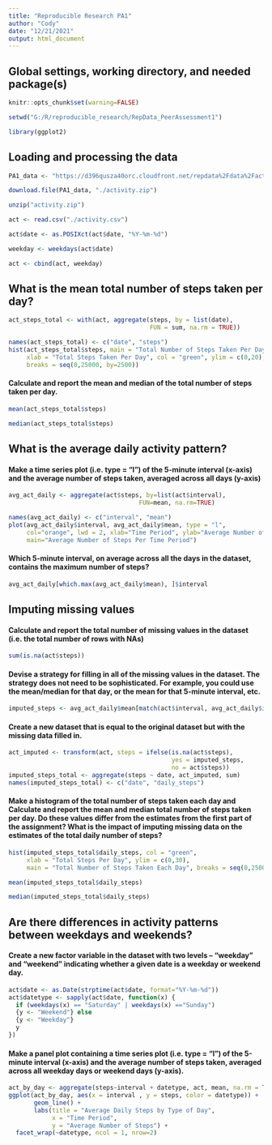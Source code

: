 ```yaml
---
title: "Reproducible Research PA1"
author: "Cody"
date: "12/21/2021"
output: html_document
---
```




## Global settings, working directory, and needed package(s)

```R
knitr::opts_chunk$set(warning=FALSE)

setwd("G:/R/reproducible_research/RepData_PeerAssessment1")

library(ggplot2)
```

## Loading and processing the data
```r
PA1_data <- "https://d396qusza40orc.cloudfront.net/repdata%2Fdata%2Factivity.zip"

download.file(PA1_data, "./activity.zip")

unzip("activity.zip")

act <- read.csv("./activity.csv")

act$date <- as.POSIXct(act$date, "%Y-%m-%d")

weekday <- weekdays(act$date)

act <- cbind(act, weekday)

```

## What is the mean total number of steps taken per day?
```r
act_steps_total <- with(act, aggregate(steps, by = list(date),
                                       FUN = sum, na.rm = TRUE))

names(act_steps_total) <- c("date", "steps")
hist(act_steps_total$steps, main = "Total Number of Steps Taken Per Day",
     xlab = "Total Steps Taken Per Day", col = "green", ylim = c(0,20),
     breaks = seq(0,25000, by=2500))
```


#### Calculate and report the mean and median of the total number of steps taken per day.
```r
mean(act_steps_total$steps)

```

```r
median(act_steps_total$steps)
```

## What is the average daily activity pattern?

#### Make a time series plot (i.e. \color{red}{\verb|type = "l"|}type = "l") of the 5-minute interval (x-axis) and the average number of steps taken, averaged across all days (y-axis)
```r
avg_act_daily <- aggregate(act$steps, by=list(act$interval),
                                    FUN=mean, na.rm=TRUE)

names(avg_act_daily) <- c("interval", "mean")
plot(avg_act_daily$interval, avg_act_daily$mean, type = "l",
     col="orange", lwd = 2, xlab="Time Period", ylab="Average Number of Steps",
     main="Average Number of Steps Per Time Period")
```


#### Which 5-minute interval, on average across all the days in the dataset, contains the maximum number of steps?
```r
avg_act_daily[which.max(avg_act_daily$mean), ]$interval
```

## Imputing missing values
#### Calculate and report the total number of missing values in the dataset (i.e. the total number of rows with \color{red}{\verb|NA|}NAs)
```r
sum(is.na(act$steps))
```

#### Devise a strategy for filling in all of the missing values in the dataset. The strategy does not need to be sophisticated. For example, you could use the mean/median for that day, or the mean for that 5-minute interval, etc.
```r
imputed_steps <- avg_act_daily$mean[match(act$interval, avg_act_daily$interval)]
```

#### Create a new dataset that is equal to the original dataset but with the missing data filled in.
```r
act_imputed <- transform(act, steps = ifelse(is.na(act$steps),
                                             yes = imputed_steps,
                                             no = act$steps))
imputed_steps_total <- aggregate(steps ~ date, act_imputed, sum)
names(imputed_steps_total) <- c("date", "daily_steps")
```

#### Make a histogram of the total number of steps taken each day and Calculate and report the mean and median total number of steps taken per day. Do these values differ from the estimates from the first part of the assignment? What is the impact of imputing missing data on the estimates of the total daily number of steps?
```r
hist(imputed_steps_total$daily_steps, col = "green",
     xlab = "Total Steps Per Day", ylim = c(0,30),
     main = "Total Number of Steps Taken Each Day", breaks = seq(0,25000,by=2500))
```

```r
mean(imputed_steps_total$daily_steps)
```

```r
median(imputed_steps_total$daily_steps)
```

## Are there differences in activity patterns between weekdays and weekends?
#### Create a new factor variable in the dataset with two levels – “weekday” and “weekend” indicating whether a given date is a weekday or weekend day.
```r
act$date <- as.Date(strptime(act$date, format="%Y-%m-%d"))
act$datetype <- sapply(act$date, function(x) {
  if (weekdays(x) == "Saturday" | weekdays(x) =="Sunday") 
  {y <- "Weekend"} else 
  {y <- "Weekday"}
  y
})
```

#### Make a panel plot containing a time series plot (i.e. \color{red}{\verb|type = "l"|}type = "l") of the 5-minute interval (x-axis) and the average number of steps taken, averaged across all weekday days or weekend days (y-axis).
```r
act_by_day <- aggregate(steps~interval + datetype, act, mean, na.rm = TRUE)
ggplot(act_by_day, aes(x = interval , y = steps, color = datetype)) +
       geom_line() +
       labs(title = "Average Daily Steps by Type of Day", 
            x = "Time Period",
            y = "Average Number of Steps") +
  facet_wrap(~datetype, ncol = 1, nrow=2)
```
